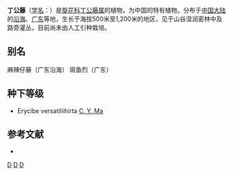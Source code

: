 {{Speciesbox 
| genus = Erycibe
| species = obtusifolia
| authority = Benth.
}}
'''丁公藤'''（[[学名|学名]]：{{lang|la|''Erycibe obtusifolia''}}）是[[旋花科|旋花科]][[丁公藤属|丁公藤属]]的植物，为中国的特有植物。分布于[[中国大陆|中国大陆]]的[[沿海|沿海]]、[[广东|广东]]等地，生长于海拔500米至1,200米的地区，见于山谷湿润密林中及路旁灌丛，目前尚未由人工引种栽培。

== 别名 ==
麻辣仔藤（广东沿海） 斑鱼烈（广东）

== 种下等级 ==
* Erycibe versatiliihirta [[马其云|C. Y. Ma]]

== 参考文献 ==
<div class="references-small">
* {{cite web| url =http://www.bioinfo.cn/db05/KmzwSpecies.php?action=view&id=5255| title =丁公藤| work =《中国高等植物数据库全库》| publisher =中国科学院微生物研究所| author =昆明植物研究所| accessdate =2009-02-19| deadurl =yes| archiveurl =https://web.archive.org/web/20160305044346/http://www.bioinfo.cn/db05/KmzwSpecies.php?action=view&id=5255| archivedate =2016-03-05}}
</div>
{{Taxonbar|from=Q10864155}}

[[Category:丁公藤属|D]]
[[Category:中國特有植物|D]]
[[Category:广东植物|D]]